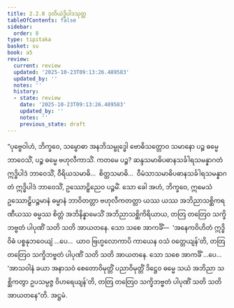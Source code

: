 ```yaml
---
title: 2.2.8 ဒုတိယဲဒ္ဓိပါဒသုတ္တ
tableOfContents: false
sidebar:
  order: 8
type: tipitaka
basket: su
book: a5
review:
  current: review
  updated: '2025-10-23T09:13:26.489583'
  updated_by: ''
  notes: ''
  history:
  - state: review
    date: '2025-10-23T09:13:26.489583'
    updated_by: ''
    notes: ''
    previous_state: draft
---
```



<ReviewStatus review={frontmatter.review} showDetails={true} />

<HypothesisAnnotation frontmatter={frontmatter} />

<DynamicBreadcrumb />

<Division number="68" book="a5" e="ch" v="16" p="72">

<Paragraph number="416" book="a5">
“ပုဗ္ဗေဝါဟံ, ဘိက္ခဝေ, သမ္ဗောဓာ အနဘိသမ္ဗုဒ္ဓေါ ဗောဓိသတ္တောဝ သမာနော ပဉ္စ ဓမ္မေ ဘာဝေသိံ, ပဉ္စ ဓမ္မေ ဗဟုလီကာသိံ. ကတမေ ပဉ္စ? ဆန္ဒသမာဓိပဓာနသင်္ခါရသမန္နာဂတံ ဣဒ္ဓိပါဒံ ဘာဝေသိံ, ဝီရိယသမာဓိ…  စိတ္တသမာဓိ…  ဝီမံသာသမာဓိပဓာနသင်္ခါရသမန္နာဂတံ ဣဒ္ဓိပါဒံ ဘာဝေသိံ, ဥဿောဠှိညေဝ ပဉ္စမိံ. သော ခေါ အဟံ, ဘိက္ခဝေ, ဣမေသံ ဥဿောဠှိပဉ္စမာနံ ဓမ္မာနံ ဘာဝိတတ္တာ ဗဟုလီကတတ္တာ ယဿ ယဿ အဘိညာသစ္ဆိကရဏီယဿ ဓမ္မဿ စိတ္တံ အဘိနိန္နာမေသိံ အဘိညာသစ္ဆိကိရိယာယ, တတြ တတြေဝ သက္ခိဘဗ္ဗတံ ပါပုဏိံ သတိ သတိ အာယတနေ.
</Paragraph>

<Paragraph number="417" book="a5">
သော သစေ အာကင်္ခိံ—  ‘အနေကဝိဟိတံ ဣဒ္ဓိဝိဓံ ပစ္စနုဘဝေယျံ …ပေ…  ယာဝ ဗြဟ္မလောကာပိ ကာယေန ဝသံ ဝတ္တေယျန်’တိ, တတြ တတြေဝ သက္ခိဘဗ္ဗတံ ပါပုဏိံ သတိ သတိ အာယတနေ.
</Paragraph>

<Paragraph number="418" book="a5">
သော သစေ အာကင်္ခိံ …ပေ…  ‘အာသဝါနံ ခယာ အနာသဝံ စေတောဝိမုတ္တိံ ပညာဝိမုတ္တိံ ဒိဋ္ဌေဝ ဓမ္မေ သယံ အဘိညာ သစ္ဆိကတွာ ဥပသမ္ပဇ္ဇ ဝိဟရေယျန်’တိ, တတြ တတြေဝ သက္ခိဘဗ္ဗတံ ပါပုဏိံ သတိ သတိ အာယတနေ”တိ.

</Paragraph>
</Division>

<Paragraph number="419" type="center" book="a5">
အဋ္ဌမံ.
</Paragraph>